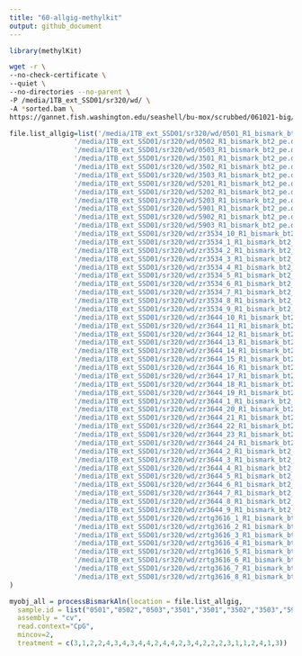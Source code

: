 ```yaml
---
title: "60-allgig-methylkit"
output: github_document
---
```



```r
library(methylKit)
```

```bash
wget -r \
--no-check-certificate \
--quiet \
--no-directories --no-parent \
-P /media/1TB_ext_SSD01/sr320/wd/ \
-A *sorted.bam \
https://gannet.fish.washington.edu/seashell/bu-mox/scrubbed/061021-big/
```

```r
file.list_allgig=list('/media/1TB_ext_SSD01/sr320/wd/0501_R1_bismark_bt2_pe.deduplicated.sorted.bam',
                '/media/1TB_ext_SSD01/sr320/wd/0502_R1_bismark_bt2_pe.deduplicated.sorted.bam',
                '/media/1TB_ext_SSD01/sr320/wd/0503_R1_bismark_bt2_pe.deduplicated.sorted.bam',
                '/media/1TB_ext_SSD01/sr320/wd/3501_R1_bismark_bt2_pe.deduplicated.sorted.bam',
                '/media/1TB_ext_SSD01/sr320/wd/3502_R1_bismark_bt2_pe.deduplicated.sorted.bam',
                '/media/1TB_ext_SSD01/sr320/wd/3503_R1_bismark_bt2_pe.deduplicated.sorted.bam',
                '/media/1TB_ext_SSD01/sr320/wd/5201_R1_bismark_bt2_pe.deduplicated.sorted.bam',
                '/media/1TB_ext_SSD01/sr320/wd/5202_R1_bismark_bt2_pe.deduplicated.sorted.bam',
                '/media/1TB_ext_SSD01/sr320/wd/5203_R1_bismark_bt2_pe.deduplicated.sorted.bam',
                '/media/1TB_ext_SSD01/sr320/wd/5901_R1_bismark_bt2_pe.deduplicated.sorted.bam',
                '/media/1TB_ext_SSD01/sr320/wd/5902_R1_bismark_bt2_pe.deduplicated.sorted.bam',
                '/media/1TB_ext_SSD01/sr320/wd/5903_R1_bismark_bt2_pe.deduplicated.sorted.bam',
                '/media/1TB_ext_SSD01/sr320/wd/zr3534_10_R1_bismark_bt2_pe.deduplicated.sorted.bam',
                '/media/1TB_ext_SSD01/sr320/wd/zr3534_1_R1_bismark_bt2_pe.deduplicated.sorted.bam',
                '/media/1TB_ext_SSD01/sr320/wd/zr3534_2_R1_bismark_bt2_pe.deduplicated.sorted.bam',
                '/media/1TB_ext_SSD01/sr320/wd/zr3534_3_R1_bismark_bt2_pe.deduplicated.sorted.bam',
                '/media/1TB_ext_SSD01/sr320/wd/zr3534_4_R1_bismark_bt2_pe.deduplicated.sorted.bam',
                '/media/1TB_ext_SSD01/sr320/wd/zr3534_5_R1_bismark_bt2_pe.deduplicated.sorted.bam',
                '/media/1TB_ext_SSD01/sr320/wd/zr3534_6_R1_bismark_bt2_pe.deduplicated.sorted.bam',
                '/media/1TB_ext_SSD01/sr320/wd/zr3534_7_R1_bismark_bt2_pe.deduplicated.sorted.bam',
                '/media/1TB_ext_SSD01/sr320/wd/zr3534_8_R1_bismark_bt2_pe.deduplicated.sorted.bam',
                '/media/1TB_ext_SSD01/sr320/wd/zr3534_9_R1_bismark_bt2_pe.deduplicated.sorted.bam',
                '/media/1TB_ext_SSD01/sr320/wd/zr3644_10_R1_bismark_bt2_pe.deduplicated.sorted.bam',
                '/media/1TB_ext_SSD01/sr320/wd/zr3644_11_R1_bismark_bt2_pe.deduplicated.sorted.bam',
                '/media/1TB_ext_SSD01/sr320/wd/zr3644_12_R1_bismark_bt2_pe.deduplicated.sorted.bam',
                '/media/1TB_ext_SSD01/sr320/wd/zr3644_13_R1_bismark_bt2_pe.deduplicated.sorted.bam',
                '/media/1TB_ext_SSD01/sr320/wd/zr3644_14_R1_bismark_bt2_pe.deduplicated.sorted.bam',
                '/media/1TB_ext_SSD01/sr320/wd/zr3644_15_R1_bismark_bt2_pe.deduplicated.sorted.bam',
                '/media/1TB_ext_SSD01/sr320/wd/zr3644_16_R1_bismark_bt2_pe.deduplicated.sorted.bam',
                '/media/1TB_ext_SSD01/sr320/wd/zr3644_17_R1_bismark_bt2_pe.deduplicated.sorted.bam',
                '/media/1TB_ext_SSD01/sr320/wd/zr3644_18_R1_bismark_bt2_pe.deduplicated.sorted.bam',
                '/media/1TB_ext_SSD01/sr320/wd/zr3644_19_R1_bismark_bt2_pe.deduplicated.sorted.bam',
                '/media/1TB_ext_SSD01/sr320/wd/zr3644_1_R1_bismark_bt2_pe.deduplicated.sorted.bam',
                '/media/1TB_ext_SSD01/sr320/wd/zr3644_20_R1_bismark_bt2_pe.deduplicated.sorted.bam',
                '/media/1TB_ext_SSD01/sr320/wd/zr3644_21_R1_bismark_bt2_pe.deduplicated.sorted.bam',
                '/media/1TB_ext_SSD01/sr320/wd/zr3644_22_R1_bismark_bt2_pe.deduplicated.sorted.bam',
                '/media/1TB_ext_SSD01/sr320/wd/zr3644_23_R1_bismark_bt2_pe.deduplicated.sorted.bam',
                '/media/1TB_ext_SSD01/sr320/wd/zr3644_24_R1_bismark_bt2_pe.deduplicated.sorted.bam',
                '/media/1TB_ext_SSD01/sr320/wd/zr3644_2_R1_bismark_bt2_pe.deduplicated.sorted.bam',
                '/media/1TB_ext_SSD01/sr320/wd/zr3644_3_R1_bismark_bt2_pe.deduplicated.sorted.bam',
                '/media/1TB_ext_SSD01/sr320/wd/zr3644_4_R1_bismark_bt2_pe.deduplicated.sorted.bam',
                '/media/1TB_ext_SSD01/sr320/wd/zr3644_5_R1_bismark_bt2_pe.deduplicated.sorted.bam',
                '/media/1TB_ext_SSD01/sr320/wd/zr3644_6_R1_bismark_bt2_pe.deduplicated.sorted.bam',
                '/media/1TB_ext_SSD01/sr320/wd/zr3644_7_R1_bismark_bt2_pe.deduplicated.sorted.bam',
                '/media/1TB_ext_SSD01/sr320/wd/zr3644_8_R1_bismark_bt2_pe.deduplicated.sorted.bam',
                '/media/1TB_ext_SSD01/sr320/wd/zr3644_9_R1_bismark_bt2_pe.deduplicated.sorted.bam',
                '/media/1TB_ext_SSD01/sr320/wd/zrtg3616_1_R1_bismark_bt2_pe.deduplicated.sorted.bam',
                '/media/1TB_ext_SSD01/sr320/wd/zrtg3616_2_R1_bismark_bt2_pe.deduplicated.sorted.bam',
                '/media/1TB_ext_SSD01/sr320/wd/zrtg3616_3_R1_bismark_bt2_pe.deduplicated.sorted.bam',
                '/media/1TB_ext_SSD01/sr320/wd/zrtg3616_4_R1_bismark_bt2_pe.deduplicated.sorted.bam',
                '/media/1TB_ext_SSD01/sr320/wd/zrtg3616_5_R1_bismark_bt2_pe.deduplicated.sorted.bam',
                '/media/1TB_ext_SSD01/sr320/wd/zrtg3616_6_R1_bismark_bt2_pe.deduplicated.sorted.bam',
                '/media/1TB_ext_SSD01/sr320/wd/zrtg3616_7_R1_bismark_bt2_pe.deduplicated.sorted.bam',
                '/media/1TB_ext_SSD01/sr320/wd/zrtg3616_8_R1_bismark_bt2_pe.deduplicated.sorted.bam'
)
```

```r
myobj_all = processBismarkAln(location = file.list_allgig,
  sample.id = list("0501","0502","0503","3501","3501","3502","3503","5901", "5902","5903","39F","3F","41F","44F","48F","50F","52F","53F","54F","59M","64M","6M","76F", "77F","7M","9M"),
  assembly = "cv",
  read.context="CpG",
  mincov=2,
  treatment = c(3,1,2,2,4,3,4,3,4,4,2,4,4,2,3,4,2,2,2,3,1,1,2,4,1,3))
```